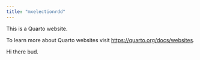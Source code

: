 ```yaml
---
title: "mxelectionrdd"
---
```


This is a Quarto website.

To learn more about Quarto websites visit <https://quarto.org/docs/websites>.


Hi there bud. 
